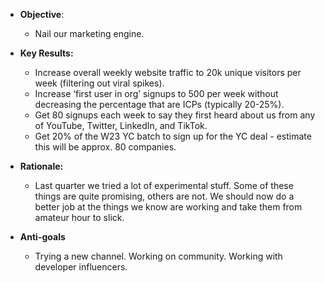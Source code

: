 * **Objective**:
    * Nail our marketing engine. 

* **Key Results:**
    * Increase overall weekly website traffic to 20k unique visitors per week (filtering out viral spikes).
    * Increase ‘first user in org’ signups to 500 per week without decreasing the percentage that are ICPs (typically 20-25%).
    * Get 80 signups each week to say they first heard about us from any of YouTube, Twitter, LinkedIn, and TikTok.
    * Get 20% of the W23 YC batch to sign up for the YC deal - estimate this will be approx. 80 companies.

* **Rationale:**
    * Last quarter we tried a lot of experimental stuff. Some of these things are quite promising, others are not. We should now do a better job at the things we know are working and take them from amateur hour to slick. 

* **Anti-goals** 
    * Trying a new channel. Working on community. Working with developer influencers.
